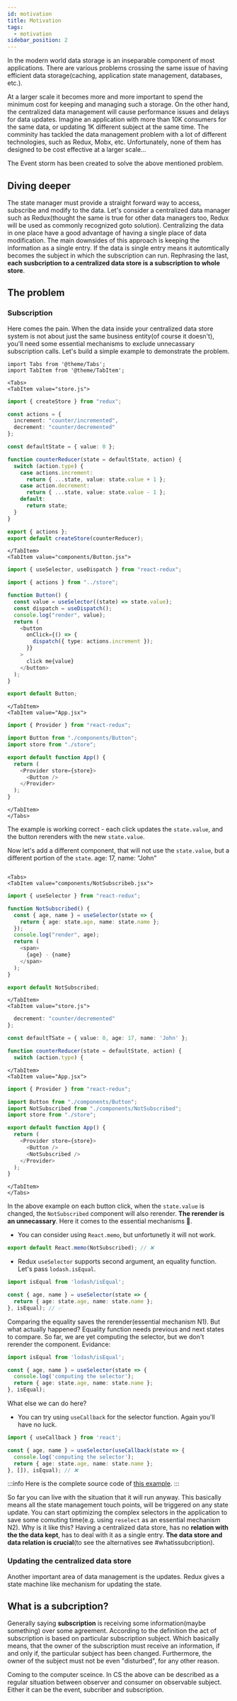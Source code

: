 ```yaml
---
id: motivation
title: Motivation
tags:
  - motivation
sidebar_position: 2
---
```


In the modern world data storage is an inseparable component of most applications. There are various problems crossing the same issue of having efficient data storage(caching, application state management, databases, etc.).

At a larger scale it becomes more and more important to spend the minimum cost for keeping and managing such a storage.
On the other hand, the centralized data management will cause performance issues and delays for data updates. Imagine an application with more than 10K consumers for the same data, or updating 1K different subject at the same time. 
The comminity has tackled the data management problem with a lot of different technologies, such as Redux, Mobx, etc. 
Unfortunately, none of them has designed to be cost effective at a larger scale...

The Event storm has been created to solve the above mentioned problem. 

## Diving deeper
The state manager must provide a straight forward way to access, subscribe and modify to the data. Let's consider a centralized data manager such as Redux(thought the same is true for other data managers too, Redux will be used as commonly recognized goto solution). Centralizing the data in one place have a good advantage of having a single place of data modification. The main downsides of this approach is keeping the information as a single entry. If the data is single entry means it automtically becomes the subject in which the subscription can run. Rephrasing the last, **each susbcription to a centralized data store is a subscription to whole store**.

## The problem

### Subscription
Here comes the pain. When the data inside your centralized data store system is not about just the same business entity(of course it doesn't), you'll need some essential mechanisms to exclude unnecassary subscription calls.
Let's build a simple example to demonstrate the problem.
```mdx-code-block
import Tabs from '@theme/Tabs';
import TabItem from '@theme/TabItem';

<Tabs>
<TabItem value="store.js">
```

```typescript
import { createStore } from "redux";

const actions = {
  increment: "counter/incremented",
  decrement: "counter/decremented"
};

const defaultState = { value: 0 };

function counterReducer(state = defaultState, action) {
  switch (action.type) {
    case actions.increment:
      return { ...state, value: state.value + 1 };
    case action.decrement:
      return { ...state, value: state.value - 1 };
    default:
      return state;
  }
}

export { actions };
export default createStore(counterReducer);
```

```mdx-code-block
</TabItem>
<TabItem value="components/Button.jsx">
```

```typescript
import { useSelector, useDispatch } from "react-redux";

import { actions } from "../store";

function Button() {
  const value = useSelector((state) => state.value);
  const dispatch = useDispatch();
  console.log("render", value);
  return (
    <button
      onClick={() => {
        dispatch({ type: actions.increment });
      }}
    >
      click me{value}
    </button>
  );
}

export default Button;
```

```mdx-code-block
</TabItem>
<TabItem value="App.jsx">
```

```typescript
import { Provider } from "react-redux";

import Button from "./components/Button";
import store from "./store";

export default function App() {
  return (
    <Provider store={store}>
      <Button />
    </Provider>
  );
}
```

```mdx-code-block
</TabItem>
</Tabs>
```
The example is working correct - each click updates the `state.value`, and the button rerenders with the new `state.value`.

Now let's add a different component, that will not use the `state.value`, but a different portion of the `state`.
age: 17, name: "John"
```mdx-code-block

<Tabs>
<TabItem value="components/NotSubscribeb.jsx">
```

```typescript
import { useSelector } from "react-redux";

function NotSubscribed() {
  const { age, name } = useSelector(state => {
    return { age: state.age, name: state.name };
  });
  console.log("render", age);
  return (
    <span>
      {age} - {name}
    </span>
  );
}

export default NotSubscribed;
```

```mdx-code-block
</TabItem>
<TabItem value="store.js">
```

````typescript
  decrement: "counter/decremented"
};

const defaultTSate = { value: 0, age: 17, name: 'John' };

function counterReducer(state = defaultState, action) {
  switch (action.type) {
````

```mdx-code-block
</TabItem>
<TabItem value="App.jsx">
```
```typescript
import { Provider } from "react-redux";

import Button from "./components/Button";
import NotSubscribed from "./components/NotSubscribed";
import store from "./store";

export default function App() {
  return (
    <Provider store={store}>
      <Button />
      <NotSubscribed />
    </Provider>
  );
}
```

```mdx-code-block
</TabItem>
</Tabs>
```

In the above example on each button click, when the `state.value` is changed, the `NotSubscribed` component will also rerender. **The rerender is an unnecassary**.
Here it comes to the essential mechanisms :pill:.

- You can consider using `React.memo`, but unfortunetly it will not work.
```typescript title="components/NotSubscribed.jsx"
export default React.memo(NotSubscribed); // ❌
```
- Redux `useSelector` supports second argument, an equality function. Let's pass `lodash.isEqual`.
```typescript title="components/NotSubscribed.jsx"
import isEqual from 'lodash/isEqual';

const { age, name } = useSelector(state => {
  return { age: state.age, name: state.name };
}, isEqual); // ✅ 
```
Comparing the equality saves the rerender(essential mechanism N1). But what actually happened? Equality function needs previous and next states to compare. So far, we are yet computing the selector, but we don't rerender the component.
Evidance:
```typescript title="components/NotSubscribed.jsx"
import isEqual from 'lodash/isEqual';

const { age, name } = useSelector(state => {
  console.log('computing the selector');
  return { age: state.age, name: state.name };
}, isEqual);
```
What else we can do here?
- You can try using `useCallback` for the selector function. Again you'll have no luck.
```typescript
import { useCallback } from 'react';

const { age, name } = useSelector(useCallback(state => {
  console.log('computing the selector');
  return { age: state.age, name: state.name };
}, []), isEqual); // ❌
```
:::info
Here is the complete source code of [this example](https://codesandbox.io/s/redux-update-81zjv?file=/src/App.js).
:::

So far you can live with the situation that it will run anyway. This basically means all the state management touch points, will be triggered on any state update. You can start optimizing the complex selectors in the application to save some comuting time(e.g. using `reselect` as an essential mechanism N2).
Why is it like this? Having a centralized data store, has no **relation with the the data kept**, has to deal with it as a single entry. **The data store and data relation is crucial**(to see the alternatives see #whatissubcription). 

### Updating the centralized data store

Another important area of data management is the updates. Redux gives a state machine like mechanism for updating the state.

## What is a subcription?

Generally saying **subscription** is receiving some information(maybe something) over some agreement. According to the definition the act of subscription is based on particular subscription subject. Which basically means, that the owner of the subscription must receive an information, if and only if, the particular subject has been changed. Furthermore, the owner of the subject must not be even "disturbed", for any other reason.

Coming to the computer sceince. In CS the above can be described as a regular situation between observer and consumer on observable subject. Either it can be the event, subcriber and subscription. 
